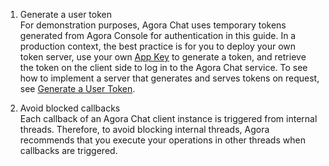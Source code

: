 <PlatformWrapper platform="windows">

1. Generate a user token  
For demonstration purposes, Agora Chat uses temporary tokens generated from Agora Console for authentication in this guide. In a production context, the best practice is for you to deploy your own token server, use your own [App Key](enable#get-the-information-of-the-agora-chat-project) to generate a token, and retrieve the token on the client side to log in to the Agora Chat service. To see how to implement a server that generates and serves tokens on request, see [Generate a User Token](../Develop/Authentication).

2. Avoid blocked callbacks  
Each callback of an Agora Chat client instance is triggered from internal threads. Therefore, to avoid blocking internal threads, Agora recommends that you execute your operations in other threads when callbacks are triggered.

</PlatformWrapper>